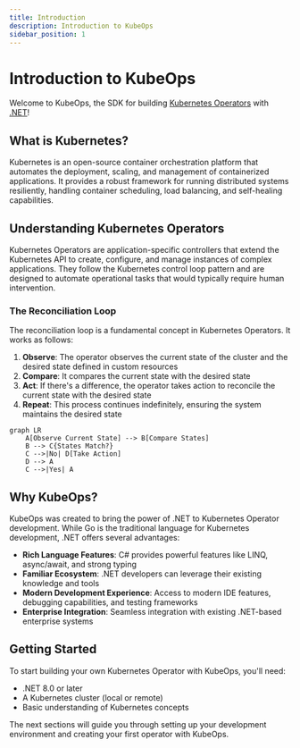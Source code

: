 ```yaml
---
title: Introduction
description: Introduction to KubeOps
sidebar_position: 1
---
```


# Introduction to KubeOps

Welcome to KubeOps, the SDK for building [Kubernetes Operators](https://kubernetes.io/docs/concepts/extend-kubernetes/operator/) with [.NET](https://dotnet.microsoft.com/)!

## What is Kubernetes?

Kubernetes is an open-source container orchestration platform that automates the deployment, scaling, and management of containerized applications. It provides a robust framework for running distributed systems resiliently, handling container scheduling, load balancing, and self-healing capabilities.

## Understanding Kubernetes Operators

Kubernetes Operators are application-specific controllers that extend the Kubernetes API to create, configure, and manage instances of complex applications. They follow the Kubernetes control loop pattern and are designed to automate operational tasks that would typically require human intervention.

### The Reconciliation Loop

The reconciliation loop is a fundamental concept in Kubernetes Operators. It works as follows:

1. **Observe**: The operator observes the current state of the cluster and the desired state defined in custom resources
2. **Compare**: It compares the current state with the desired state
3. **Act**: If there's a difference, the operator takes action to reconcile the current state with the desired state
4. **Repeat**: This process continues indefinitely, ensuring the system maintains the desired state

```mermaid
graph LR
    A[Observe Current State] --> B[Compare States]
    B --> C{States Match?}
    C -->|No| D[Take Action]
    D --> A
    C -->|Yes| A
```

## Why KubeOps?

KubeOps was created to bring the power of .NET to Kubernetes Operator development. While Go is the traditional language for Kubernetes development, .NET offers several advantages:

- **Rich Language Features**: C# provides powerful features like LINQ, async/await, and strong typing
- **Familiar Ecosystem**: .NET developers can leverage their existing knowledge and tools
- **Modern Development Experience**: Access to modern IDE features, debugging capabilities, and testing frameworks
- **Enterprise Integration**: Seamless integration with existing .NET-based enterprise systems

## Getting Started

To start building your own Kubernetes Operator with KubeOps, you'll need:

- .NET 8.0 or later
- A Kubernetes cluster (local or remote)
- Basic understanding of Kubernetes concepts

The next sections will guide you through setting up your development environment and creating your first operator with KubeOps.

